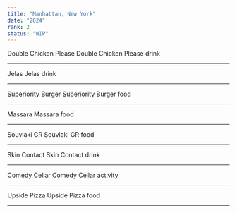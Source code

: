 ```yaml
---
title: "Manhattan, New York"
date: "2024"
rank: 2
status: "WIP"
---
```


Double Chicken Please
Double Chicken Please
drink

---

Jelas
Jelas
drink

---

Superiority Burger
Superiority Burger
food

---

Massara
Massara
food

---

Souvlaki GR
Souvlaki GR
food

---

Skin Contact
Skin Contact
drink

---

Comedy Cellar
Comedy Cellar
activity

---

Upside Pizza
Upside Pizza
food

---